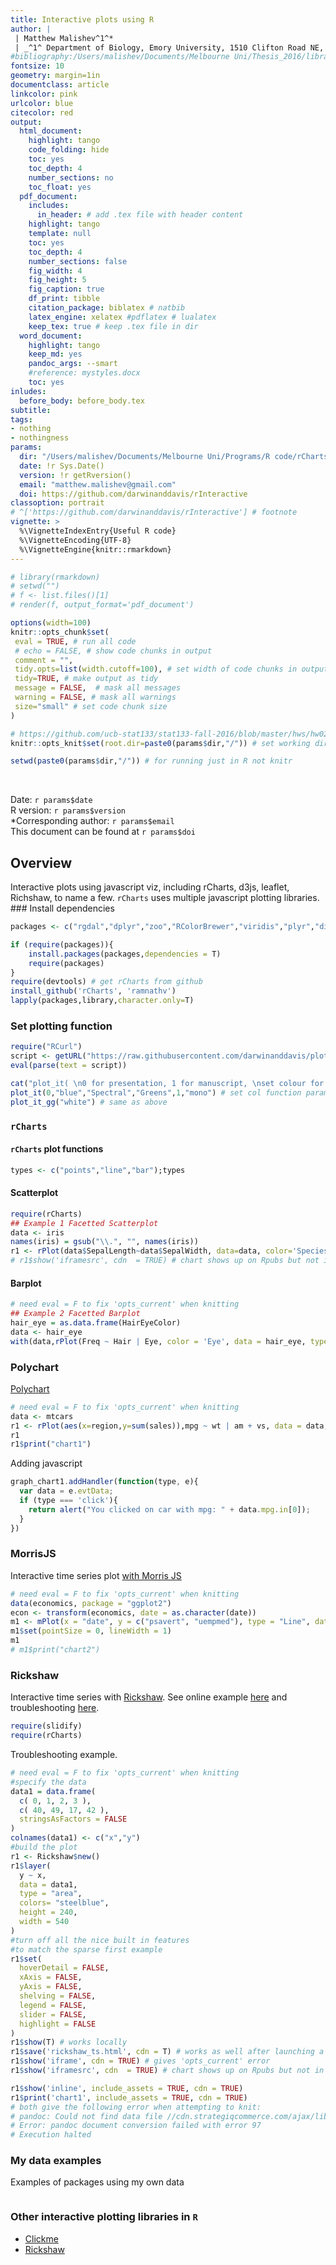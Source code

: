 ```yaml
---
title: Interactive plots using R  
author: |
 | Matthew Malishev^1^*
 | _^1^ Department of Biology, Emory University, 1510 Clifton Road NE, Atlanta, GA, USA, 30322_
#bibliography:/Users/malishev/Documents/Melbourne Uni/Thesis_2016/library.bib
fontsize: 10
geometry: margin=1in
documentclass: article
linkcolor: pink
urlcolor: blue
citecolor: red
output:
  html_document:
    highlight: tango
    code_folding: hide
    toc: yes
    toc_depth: 4
    number_sections: no
    toc_float: yes
  pdf_document:
    includes:
      in_header: # add .tex file with header content
    highlight: tango
    template: null
    toc: yes
    toc_depth: 4
    number_sections: false
    fig_width: 4
    fig_height: 5
    fig_caption: true
    df_print: tibble 
    citation_package: biblatex # natbib
    latex_engine: xelatex #pdflatex # lualatex
    keep_tex: true # keep .tex file in dir 
  word_document:
    highlight: tango
    keep_md: yes
    pandoc_args: --smart
    #reference: mystyles.docx
    toc: yes
inludes:
  before_body: before_body.tex
subtitle: 
tags:
- nothing
- nothingness
params: 
  dir: "/Users/malishev/Documents/Melbourne Uni/Programs/R code/rCharts"
  date: !r Sys.Date()
  version: !r getRversion()
  email: "matthew.malishev@gmail.com"
  doi: https://github.com/darwinanddavis/rInteractive
classoption: portrait
# ^['https://github.com/darwinanddavis/rInteractive'] # footnote
vignette: >
  %\VignetteIndexEntry{Useful R code}
  %\VignetteEncoding{UTF-8}
  %\VignetteEngine{knitr::rmarkdown}
---
```


<script type="text/x-mathjax-config">
  MathJax.Hub.Config({ TeX: { equationNumbers: {autoNumber: "all"} } });
</script>

```r
# library(rmarkdown)
# setwd("")
# f <- list.files()[1]
# render(f, output_format='pdf_document')
```

```r
options(width=100)
knitr::opts_chunk$set(
 eval = TRUE, # run all code
 # echo = FALSE, # show code chunks in output 
 comment = "",
 tidy.opts=list(width.cutoff=100), # set width of code chunks in output
 tidy=TRUE, # make output as tidy
 message = FALSE,  # mask all messages
 warning = FALSE, # mask all warnings 
 size="small" # set code chunk size
)

# https://github.com/ucb-stat133/stat133-fall-2016/blob/master/hws/hw02-tables-ggplot.Rmd
knitr::opts_knit$set(root.dir=paste0(params$dir,"/")) # set working dir

setwd(paste0(params$dir,"/")) # for running just in R not knitr
```

\  

Date: `r params$date`  
R version: `r params$version`  
*Corresponding author: `r params$email`  
This document can be found at `r params$doi`

\newpage  

## Overview  

Interactive plots using javascript viz, including rCharts, d3js, leaflet, Richshaw, to name a few. `rCharts` uses multiple javascript plotting libraries.  
### Install dependencies
```r
packages <- c("rgdal","dplyr","zoo","RColorBrewer","viridis","plyr","digitize","jpeg","devtools","imager","dplyr","ggplot2","ggridges","ggjoy","ggthemes","svDialogs","data.table","tibble","extrafont","sp")  

if (require(packages)){
    install.packages(packages,dependencies = T)
    require(packages)
}
require(devtools) # get rCharts from github  
install_github('rCharts', 'ramnathv')
lapply(packages,library,character.only=T)

```

### Set plotting function  
```r
require("RCurl")
script <- getURL("https://raw.githubusercontent.com/darwinanddavis/plot_it/master/plot_it.R", ssl.verifypeer = FALSE)
eval(parse(text = script))

cat("plot_it( \n0 for presentation, 1 for manuscript, \nset colour for background, \nset colour palette. use 'display.brewer.all()', \nset alpha for colour transperancy, \nset font style \n)")
plot_it(0,"blue","Spectral","Greens",1,"mono") # set col function params
plot_it_gg("white") # same as above 

```

### `rCharts`  
#### `rCharts` plot functions  
```r
types <- c("points","line","bar");types
```

#### Scatterplot      
```r
require(rCharts)
## Example 1 Facetted Scatterplot
data <- iris
names(iris) = gsub("\\.", "", names(iris))
r1 <- rPlot(data$SepalLength~data$SepalWidth, data=data, color='Species', type='point')
# r1$show('iframesrc', cdn  = TRUE) # chart shows up on Rpubs but not in Rmd preview 

```

#### Barplot  
```r
# need eval = F to fix 'opts_current' when knitting 
## Example 2 Facetted Barplot
hair_eye = as.data.frame(HairEyeColor)
data <- hair_eye
with(data,rPlot(Freq ~ Hair | Eye, color = 'Eye', data = hair_eye, type = "bar"))
```

### Polychart
[Polychart](https://github.com/Polychart/polychart2)    
```r
# need eval = F to fix 'opts_current' when knitting 
data <- mtcars
r1 <- rPlot(aes(x=region,y=sum(sales)),mpg ~ wt | am + vs, data = data, type = "point", color = "gear")
r1
r1$print("chart1")
```

Adding javascript  
```javascript
graph_chart1.addHandler(function(type, e){
  var data = e.evtData;
  if (type === 'click'){
    return alert("You clicked on car with mpg: " + data.mpg.in[0]);
  }
})
```

### MorrisJS  
Interactive time series plot [with Morris JS](https://github.com/oesmith/morris.js)  
```r
# need eval = F to fix 'opts_current' when knitting 
data(economics, package = "ggplot2")
econ <- transform(economics, date = as.character(date))
m1 <- mPlot(x = "date", y = c("psavert", "uempmed"), type = "Line", data = econ)
m1$set(pointSize = 0, lineWidth = 1)
m1
# m1$print("chart2")

```

### Rickshaw  
Interactive time series with [Rickshaw](http://rpubs.com/Koba/80208). See online example [here](http://timelyportfolio.github.io/rCharts_rickshaw_gettingstarted/) and troubleshooting [here](http://rpubs.com/Koba/80208).     
```r
require(slidify)
require(rCharts)

```

Troubleshooting example.  
```r
# need eval = F to fix 'opts_current' when knitting 
#specify the data
data1 = data.frame(
  c( 0, 1, 2, 3 ),
  c( 40, 49, 17, 42 ),
  stringsAsFactors = FALSE
)
colnames(data1) <- c("x","y")
#build the plot
r1 <- Rickshaw$new()
r1$layer(
  y ~ x,
  data = data1,
  type = "area",
  colors= "steelblue",
  height = 240,
  width = 540
)
#turn off all the nice built in features
#to match the sparse first example
r1$set(
  hoverDetail = FALSE,
  xAxis = FALSE,
  yAxis = FALSE,
  shelving = FALSE,
  legend = FALSE,
  slider = FALSE,
  highlight = FALSE
)
r1$show(T) # works locally
r1$save('rickshaw_ts.html', cdn = T) # works as well after launching a local web server
r1$show('iframe', cdn = TRUE) # gives 'opts_current' error
r1$show('iframesrc', cdn  = TRUE) # chart shows up on Rpubs but not in Rmd preview

r1$show('inline', include_assets = TRUE, cdn = TRUE)
r1$print('chart1', include_assets = TRUE, cdn = TRUE)
# both give the following error when attempting to knit:
# pandoc: Could not find data file //cdn.strategiqcommerce.com/ajax/libs/rickshaw/1.2.1/rickshaw.min.css
# Error: pandoc document conversion failed with error 97
# Execution halted
```


### My data examples  
Examples of packages using my own data  
```r

```


### Other interactive plotting libraries in `R`  
- [Clickme](https://github.com/nachocab/clickme)  
- [Rickshaw](http://rpubs.com/Koba/80208)


